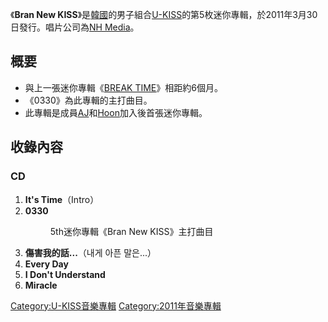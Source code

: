 {{unreferenced|time=2011-06-29T06:06:19+00:00}}
{{Infobox Album
| Name = Bran New KISS
| Cover = U-KISS - Bran New KISS.jpg
| Artist = [[U-KISS|U-KISS]] 
| Type = 迷你專輯
| Released = 2011年3月30日
| Recorded = 2011年
| Genre = [[K-POP|K-POP]]
| Length = 
| Label = [[NH_Media|NH Media]]
| Producer = 
| Certification  = 
| Chart position = 
| Reviews = 
| Last album            = [[BREAK_TIME|BREAK TIME]]<br />（2010年）
| This album            = '''Bran New KISS'''<br />（2011年）
| Next album            = [[NEVERLAND|NEVERLAND]]<br />（2011年）
| Misc           = 
}}

《'''Bran New KISS'''》是[[韓國|韓國]]的男子組合[[U-KISS|U-KISS]]的第5枚迷你專輯，於2011年3月30日發行。唱片公司為[[NH_Media|NH Media]]。

== 概要 ==
* 與上一張迷你專輯《[[BREAK_TIME|BREAK TIME]]》相距約6個月。
* 《0330》為此專輯的主打曲目。
* 此專輯是成員[[金材燮|AJ]]和[[呂訓民|Hoon]]加入後首張迷你專輯。

== 收錄內容 ==
=== CD ===
#'''It's Time'''（Intro）
#'''0330'''
#:5th迷你專輯《Bran New KISS》主打曲目
#'''傷害我的話...'''（내게 아픈 말은...）
#'''Every Day'''
#'''I Don't Understand'''
#'''Miracle'''

{{U-KISS}}

{{DEFAULTSORT:Bran New KISS}}
[[Category:U-KISS音樂專輯|Category:U-KISS音樂專輯]]
[[Category:2011年音樂專輯|Category:2011年音樂專輯]]